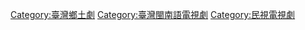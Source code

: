 [[Category:臺灣鄉土劇|Category:臺灣鄉土劇]]
[[Category:臺灣閩南語電視劇|Category:臺灣閩南語電視劇]]
[[Category:民視電視劇|Category:民視電視劇]]